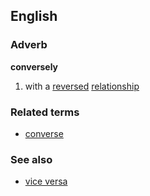==English==
===Adverb===
'''conversely'''
#with a [[reversed]] [[relationship]]
===Related terms===
*[[converse]]
===See also===
*[[vice versa]]